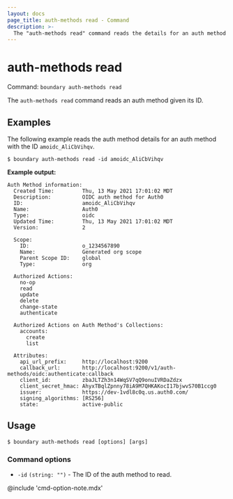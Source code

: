 ```yaml
---
layout: docs
page_title: auth-methods read - Command
description: >-
  The "auth-methods read" command reads the details for an auth method with the given ID.
---
```


# auth-methods read

Command: `boundary auth-methods read`

The `auth-methods read` command reads an auth method given its ID.

## Examples

The following example reads the auth method details for an auth method with the ID `amoidc_AliCbVihqv`.

```shell-session
$ boundary auth-methods read -id amoidc_AliCbVihqv
```

**Example output:**

<CodeBlockConfig hideClipboard>

```plaintext
Auth Method information:
  Created Time:         Thu, 13 May 2021 17:01:02 MDT
  Description:          OIDC auth method for Auth0
  ID:                   amoidc_AliCbVihqv
  Name:                 Auth0
  Type:                 oidc
  Updated Time:         Thu, 13 May 2021 17:01:02 MDT
  Version:              2

  Scope:
    ID:                 o_1234567890
    Name:               Generated org scope
    Parent Scope ID:    global
    Type:               org

  Authorized Actions:
    no-op
    read
    update
    delete
    change-state
    authenticate

  Authorized Actions on Auth Method's Collections:
    accounts:
      create
      list

  Attributes:
    api_url_prefix:     http://localhost:9200
    callback_url:       http://localhost:9200/v1/auth-methods/oidc:authenticate:callback
    client_id:          zbaJLTZh3n14WqSV7qQ9onuIVRDaZdzx
    client_secret_hmac: AhyxTBqlZpnny78iA9M7QHKAKocI17bjwvS70B1ccg0
    issuer:             https://dev-1vdl8c0q.us.auth0.com/
    signing_algorithms: [RS256]
    state:              active-public
```

</CodeBlockConfig>

## Usage

<CodeBlockConfig hideClipboard>

```shell-session
$ boundary auth-methods read [options] [args]
```

</CodeBlockConfig>

### Command options

- `-id` `(string: "")` - The ID of the auth method to read.

@include 'cmd-option-note.mdx'